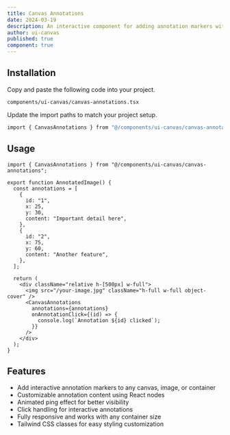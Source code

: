 ```yaml
---
title: Canvas Annotations
date: 2024-03-19
description: An interactive component for adding annotation markers with tooltips to any canvas or image.
author: ui-canvas
published: true
component: true
---
```


<ComponentPreview name="canvas-annotations-demo" />

## Installation

<Steps>

<Step>Copy and paste the following code into your project.</Step>

`components/ui-canvas/canvas-annotations.tsx`

<ComponentSource name="canvas-annotations" />

<Step>Update the import paths to match your project setup.</Step>

```bash
import { CanvasAnnotations } from "@/components/ui-canvas/canvas-annotations";
```

</Steps>

## Usage

```tsx
import { CanvasAnnotations } from "@/components/ui-canvas/canvas-annotations";

export function AnnotatedImage() {
  const annotations = [
    {
      id: "1",
      x: 25,
      y: 30,
      content: "Important detail here",
    },
    {
      id: "2",
      x: 75,
      y: 60,
      content: "Another feature",
    },
  ];

  return (
    <div className="relative h-[500px] w-full">
      <img src="/your-image.jpg" className="h-full w-full object-cover" />
      <CanvasAnnotations
        annotations={annotations}
        onAnnotationClick={(id) => {
          console.log(`Annotation ${id} clicked`);
        }}
      />
    </div>
  );
}
```

## Features

- Add interactive annotation markers to any canvas, image, or container
- Customizable annotation content using React nodes
- Animated ping effect for better visibility
- Click handling for interactive annotations
- Fully responsive and works with any container size
- Tailwind CSS classes for easy styling customization
